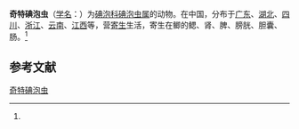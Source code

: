 {{Speciesbox
| name = 奇特碘泡虫
| status = 
| status_system = 
| image = 
| genus = Myxobolus
| species = egregius
| authority = (Li et Nie, 1973)<ref name='id9494'>{{cite web| url =http://www.bioinfo.cn/db05/BjdwSpecies.php?action=view&id=9494| title =奇特碘泡虫| work =《中国动物物种编目数据库》| publisher =中国科学院微生物研究所| author =中国科学院动物研究所| accessdate =2009-04-16| deadurl =yes| archiveurl =https://web.archive.org/web/20160305050741/http://www.bioinfo.cn/db05/BjdwSpecies.php?action=view&id=9494| archivedate =2016-03-05}}</ref>
}}

'''奇特碘泡虫'''（[[学名|学名]]：{{lang|la|''Myxobolus egregius''}}）为[[碘泡科|碘泡科]][[碘泡虫属|碘泡虫属]]的动物。在中国，分布于[[广东|广东]]、[[湖北|湖北]]、[[四川|四川]]、[[浙江|浙江]]、[[云南|云南]]、[[江西|江西]]等，营[[寄生|寄生]]生活，寄生在鲫的鳃、肾、脾、膀胱、胆囊、肠。<ref name='id9494'/>

== 参考文献 ==
{{reflist}}

{{Wikispecies|Myxobolus egregius}}

[[Category:碘泡虫属|奇特碘泡虫]]


{{Cnidarian-stub}}
